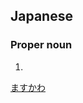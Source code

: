 ==Japanese==
{{ja-kanjitab|益|川}}

===Proper noun===
{{ja-pos|proper|ますかわ}}

# {{surname|lang=ja}}

[[Category:Japanese surnames|ますかわ]]